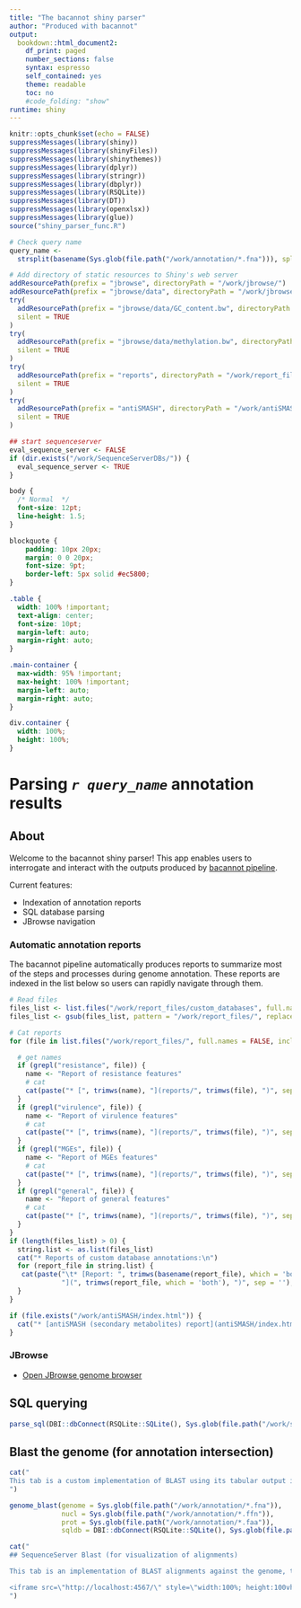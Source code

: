 ```yaml
---
title: "The bacannot shiny parser"
author: "Produced with bacannot"
output:
  bookdown::html_document2:
    df_print: paged
    number_sections: false
    syntax: espresso
    self_contained: yes
    theme: readable
    toc: no
    #code_folding: "show"
runtime: shiny
---
```


```r
knitr::opts_chunk$set(echo = FALSE)
suppressMessages(library(shiny))
suppressMessages(library(shinyFiles))
suppressMessages(library(shinythemes))
suppressMessages(library(dplyr))
suppressMessages(library(stringr))
suppressMessages(library(dbplyr))
suppressMessages(library(RSQLite))
suppressMessages(library(DT))
suppressMessages(library(openxlsx))
suppressMessages(library(glue))
source("shiny_parser_func.R")

# Check query name
query_name <-
  strsplit(basename(Sys.glob(file.path("/work/annotation/*.fna"))), split = ".fna")[[1]]

# Add directory of static resources to Shiny's web server
addResourcePath(prefix = "jbrowse", directoryPath = "/work/jbrowse/")
addResourcePath(prefix = "jbrowse/data", directoryPath = "/work/jbrowse/data/")
try(
  addResourcePath(prefix = "jbrowse/data/GC_content.bw", directoryPath = "/work/jbrowse/data/GC_content.bw"),
  silent = TRUE
)
try(
  addResourcePath(prefix = "jbrowse/data/methylation.bw", directoryPath = "/work/jbrowse/data/methylation.bw"),
  silent = TRUE
)
try(
  addResourcePath(prefix = "reports", directoryPath = "/work/report_files/"),
  silent = TRUE
)
try(
  addResourcePath(prefix = "antiSMASH", directoryPath = "/work/antiSMASH"),
  silent = TRUE
)

## start sequenceserver
eval_sequence_server <- FALSE
if (dir.exists("/work/SequenceServerDBs/")) {
  eval_sequence_server <- TRUE
}
```

```css
body {
  /* Normal  */
  font-size: 12pt;
  line-height: 1.5;
}

blockquote {
    padding: 10px 20px;
    margin: 0 0 20px;
    font-size: 9pt;
    border-left: 5px solid #ec5800;
}

.table {
  width: 100% !important;
  text-align: center;
  font-size: 10pt;
  margin-left: auto;
  margin-right: auto;
}

.main-container {
  max-width: 95% !important;
  max-height: 100% !important;
  margin-left: auto;
  margin-right: auto;
}

div.container {
  width: 100%;
  height: 100%;
}
```

# Parsing _`r query_name`_ annotation results {.tabset .tabset-pills}

## About

Welcome to the bacannot shiny parser! This app enables users to interrogate and interact with the outputs produced by [bacannot pipeline](https://github.com/fmalmeida/bacannot).

Current features:

* Indexation of annotation reports
* SQL database parsing
* JBrowse navigation

### Automatic annotation reports {#index}

The bacannot pipeline automatically produces reports to summarize most of the steps and processes during genome annotation. These reports are indexed in the list below so users can rapidly navigate through them.

```r
# Read files
files_list <- list.files("/work/report_files/custom_databases", full.names=TRUE)
files_list <- gsub(files_list, pattern = "/work/report_files/", replacement = "reports/")

# Cat reports
for (file in list.files("/work/report_files/", full.names = FALSE, include.dirs = FALSE)) {

  # get names
  if (grepl("resistance", file)) {
    name <- "Report of resistance features"
    # cat
    cat(paste("* [", trimws(name), "](reports/", trimws(file), ")", sep = ''), sep = '\n')
  }
  if (grepl("virulence", file)) {
    name <- "Report of virulence features"
    # cat
    cat(paste("* [", trimws(name), "](reports/", trimws(file), ")", sep = ''), sep = '\n')
  }
  if (grepl("MGEs", file)) {
    name <- "Report of MGEs features"
    # cat
    cat(paste("* [", trimws(name), "](reports/", trimws(file), ")", sep = ''), sep = '\n')
  }
  if (grepl("general", file)) {
    name <- "Report of general features"
    # cat
    cat(paste("* [", trimws(name), "](reports/", trimws(file), ")", sep = ''), sep = '\n')
  }
}
if (length(files_list) > 0) {
  string.list <- as.list(files_list)
  cat("* Reports of custom database annotations:\n")
  for (report_file in string.list) {
   cat(paste("\t* [Report: ", trimws(basename(report_file), which = 'both'),
             "](", trimws(report_file, which = 'both'), ")", sep = ''), sep = '\n')
  }
}

if (file.exists("/work/antiSMASH/index.html")) {
  cat("* [antiSMASH (secondary metabolites) report](antiSMASH/index.html)")
}
```

### JBrowse {#jbrowse}

* [Open JBrowse genome browser](jbrowse/index.html)

## SQL querying {#sqlparser}

```r
parse_sql(DBI::dbConnect(RSQLite::SQLite(), Sys.glob(file.path("/work/sqldb/*.sqlite"))))
```

## Blast the genome (for annotation intersection)

```r
cat("
This tab is a custom implementation of BLAST using its tabular output in order to provide a easy way for users to query the genome and automatically search for intersections (with [bedtools intersect](https://bedtools.readthedocs.io/en/latest/content/tools/intersect.html)) between the blast results and the genome annotation. This results does not enable the visualization of the alignment. For that, users must use the blast implemented with SequenceServer in the next tab.
")
```

```r
genome_blast(genome = Sys.glob(file.path("/work/annotation/*.fna")),
             nucl = Sys.glob(file.path("/work/annotation/*.ffn")),
             prot = Sys.glob(file.path("/work/annotation/*.faa")),
             sqldb = DBI::dbConnect(RSQLite::SQLite(), Sys.glob(file.path("/work/sqldb/*.sqlite"))))
```

```r
cat("
## SequenceServer Blast (for visualization of alignments)

This tab is an implementation of BLAST alignments against the genome, the genes or the proteome using the [SequenceServer](https://sequenceserver.com/) tool. It is meant to provide a way for users to rapidly visualize the alignments against the query genome. This tool does not provide a way to quickly scan the annotation for intersections with the BLAST results. For that, we have implemented a custom blast in the previous tab.

<iframe src=\"http://localhost:4567/\" style=\"width:100%; height:100vh;\"></iframe>
")
```
